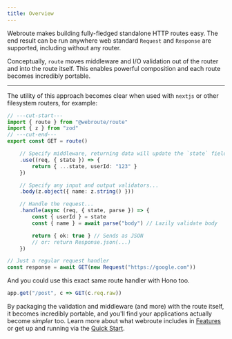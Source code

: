 ```yaml
---
title: Overview
---
```




Webroute makes building fully-fledged standalone HTTP routes easy. The end result can be run anywhere web standard `Request` and `Response` are supported, including without any router.

Conceptually, `route` moves middleware and I/O validation out of the router and into the route itself. This enables powerful composition and each route becomes incredibly portable.

---

The utility of this approach becomes clear when used with `nextjs` or other filesystem routers, for example:

```ts twoslash
// ---cut-start---
import { route } from "@webroute/route"
import { z } from "zod"
// ---cut-end---
export const GET = route()

	// Specify middleware, returning data will update the `state` field later
	.use((req, { state }) => {
		return { ...state, userId: "123" }
	})

	// Specify any input and output validators...
	.body(z.object({ name: z.string() }))

	// Handle the request...
	.handle(async (req, { state, parse }) => {
		const { userId } = state
		const { name } = await parse("body") // Lazily validate body

		return { ok: true } // Sends as JSON
		// or: return Response.json(...)
	})

// Just a regular request handler
const response = await GET(new Request("https://google.com"))
```

And you could use this exact same route handler with Hono too.

```ts
app.get("/post", c => GET(c.req.raw))
```

By packaging the validation and middleware (and more) with the route itself, it becomes incredibly portable, and you'll find your applications actually become _simpler_ too.
Learn more about what webroute includes in [Features](./features) or get up and running via the [Quick Start](.//quick-start).